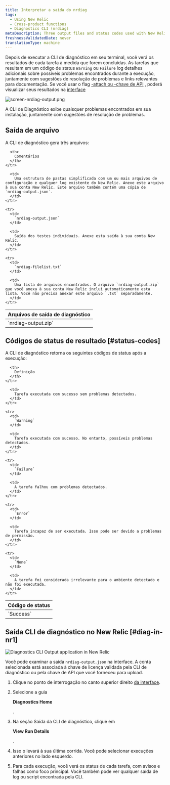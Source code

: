 ```yaml
---
title: Interpretar a saída do nrdiag
tags:
  - Using New Relic
  - Cross-product functions
  - Diagnostics CLI (nrdiag)
metaDescription: Three output files and status codes used with New Relic Diagnostics (nrdiag).
freshnessValidatedDate: never
translationType: machine
---
```




Depois de executar a CLI de diagnóstico em seu terminal, você verá os resultados de cada tarefa à medida que forem concluídas. As tarefas que resultam em um código de status `Warning` ou `Failure` log detalhes adicionais sobre possíveis problemas encontrados durante a execução, juntamente com sugestões de resolução de problemas e links relevantes para documentação. Se você usar o flag [-attach ou -chave de API](/docs/new-relic-solutions/solve-common-issues/diagnostics-cli-nrdiag/pass-command-line-options-nrdiag) , poderá visualizar seus resultados na [interface](/docs/using-new-relic/cross-product-functions/diagnostics-cli-nrdiag/interpret-nrdiag-output/#diag-in-nr1)

<img
  title="screen-nrdiag-output.png"
  alt="screen-nrdiag-output.png"
  src={otherNrdiagOutput}
/>

<figcaption>
  A CLI de Diagnóstico exibe quaisquer problemas encontrados em sua instalação, juntamente com sugestões de resolução de problemas.
</figcaption>

## Saída de arquivo

A CLI de diagnóstico gera três arquivos:

<table>
  <thead>
    <tr>
      <th style={{ width: "200px" }}>
        Arquivos de saída de diagnóstico
      </th>

      <th>
        Comentários
      </th>
    </tr>
  </thead>

  <tbody>
    <tr>
      <td>
        `nrdiag-output.zip`
      </td>

      <td>
        Uma estrutura de pastas simplificada com um ou mais arquivos de configuração e qualquer log existente do New Relic. Anexe este arquivo à sua conta New Relic. Este arquivo também contém uma cópia de `nrdiag-output.json`.
      </td>
    </tr>

    <tr>
      <td>
        `nrdiag-output.json`
      </td>

      <td>
        Saída dos testes individuais. Anexe esta saída à sua conta New Relic.
      </td>
    </tr>

    <tr>
      <td>
        `nrdiag-filelist.txt`
      </td>

      <td>
        Uma lista de arquivos encontrados. O arquivo `nrdiag-output.zip` que você anexa à sua conta New Relic inclui automaticamente esta lista. Você não precisa anexar este arquivo `.txt` separadamente.
      </td>
    </tr>
  </tbody>
</table>

## Códigos de status de resultado [#status-codes]

A CLI de diagnóstico retorna os seguintes códigos de status após a execução:

<table>
  <thead>
    <tr>
      <th style={{ width: "125px" }}>
        Código de status
      </th>

      <th>
        Definição
      </th>
    </tr>
  </thead>

  <tbody>
    <tr>
      <td>
        `Success`
      </td>

      <td>
        Tarefa executada com sucesso sem problemas detectados.
      </td>
    </tr>

    <tr>
      <td>
        `Warning`
      </td>

      <td>
        Tarefa executada com sucesso. No entanto, possíveis problemas detectados.
      </td>
    </tr>

    <tr>
      <td>
        `Failure`
      </td>

      <td>
        A tarefa falhou com problemas detectados.
      </td>
    </tr>

    <tr>
      <td>
        `Error`
      </td>

      <td>
        Tarefa incapaz de ser executada. Isso pode ser devido a problemas de permissão.
      </td>
    </tr>

    <tr>
      <td>
        `None`
      </td>

      <td>
        A tarefa foi considerada irrelevante para o ambiente detectado e não foi executada.
      </td>
    </tr>
  </tbody>
</table>

## Saída CLI de diagnóstico no New Relic [#diag-in-nr1]

<img
  title="Diagnostics CLI Output application in New Relic"
  alt="Diagnostics CLI Output application in New Relic"
  src={solutionsNerdletDiag}
/>

Você pode examinar a saída `nrdiag-output.json` na interface. A conta selecionada está associada à chave de licença validada pela CLI de diagnóstico ou pela chave de API que você forneceu para upload.

1. Clique no ponto de interrogação no canto superior direito [da interface](https://one.newrelic.com).

2. Selecione a guia

   <DoNotTranslate>**Diagnostics Home**</DoNotTranslate>

   .

3. Na seção Saída da CLI de diagnóstico, clique em

   <DoNotTranslate>**View Run Details**</DoNotTranslate>

   .

4. Isso o levará à sua última corrida. Você pode selecionar execuções anteriores no lado esquerdo.

5. Para cada execução, você verá os status de cada tarefa, com avisos e falhas como foco principal. Você também pode ver qualquer saída de log ou script encontrada pela CLI.